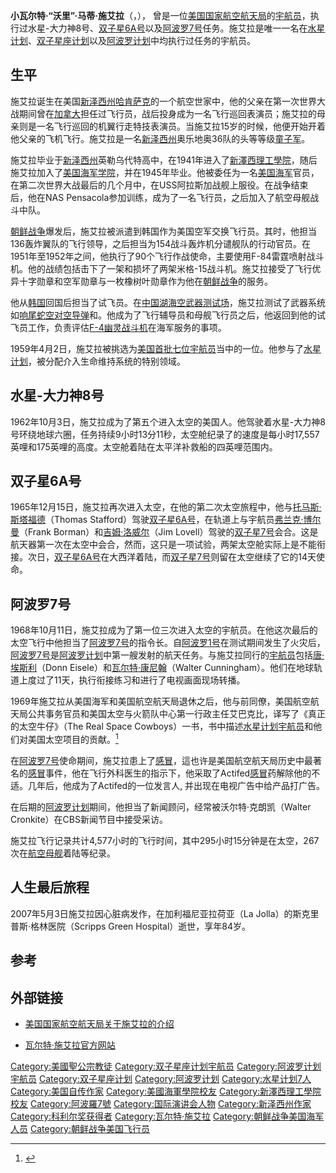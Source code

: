 {{noteTA
|T=zh-hans:瓦尔特·施艾拉;zh-hk:禾達·施艾拉;zh-tw:華爾特·舒拉;
|1=zh-hans:瓦尔特;zh-hk:禾達;zh-tw:華爾特;
|2=zh-hans:施艾拉;zh-hk:施艾拉;zh-tw:舒拉;
|3=zh-hans:沃里;zh-hk:禾利;zh-tw:華利;
}}
{{宇航员信息框
| 姓名                  =小瓦尔特·马蒂·施艾拉<br />Walter 'Wally' Marty Schirra, Jr.
| 照片                  =Mercury_Astronaut_Wally_Schirra_-_GPN-2000-001351.jpg
| 标题                  =美国国家航空航天局宇航员
| 状态                  =已去世
| 国籍                  ={{USA}}
| 出生日期          =1923年3月12日
| 去世日期          =2007年5月3日
| 出生地点          ={{USA}}[[新泽西州|新泽西州]]哈肯萨克
| 去世地点          ={{USA}}[[加利福尼亚州|加利福尼亚州]]拉荷亚
| 之前职业          =[[试飞员|试飞员]]
| 军阶                  =[[上校|上校]]（[[美国海军|美国海军]]）
| 选择                  =[[水星计划7人|水星计划7人]]
| 太空时间          =295小时15分钟
| 任务                  =[[水星-大力神8号|水星-大力神8号]]、[[双子星6A号|双子星6A号]]、<br />[[阿波罗7号|阿波罗7号]]
| 任务徽章          =[[File:Sigma_7_insignia.jpg|30px]] [[File:Gemini_6A_patch.png|30px]] [[File:AP7lucky7.png|30px]]
|}}

'''小瓦尔特·“沃里”·马蒂·施艾拉'''（{{lang-en|'''Walter 'Wally' Marty Schirra, Jr.'''}}，{{bd|1923年|3月12日|2007年|5月3日|catIdx=S}}）， 曾是一位[[美国国家航空航天局|美国国家航空航天局]]的[[宇航员|宇航员]]，执行过水星-大力神8号、[[双子星6A号|双子星6A号]]以及[[阿波罗7号|阿波罗7号]]任务。施艾拉是唯一一名在[[水星计划|水星计划]]、[[双子星座计划|双子星座计划]]以及[[阿波罗计划|阿波罗计划]]中均执行过任务的宇航员。

==生平==
施艾拉诞生在美国[[新泽西州|新泽西州]][[哈肯萨克_(新泽西州)|哈肯萨克]]的一个航空世家中，他的父亲在第一次世界大战期间曾在[[加拿大|加拿大]]担任过飞行员，战后投身成为一名飞行巡回表演员；施艾拉的母亲则是一名飞行巡回的机翼行走特技表演员。当施艾拉15岁的时候，他便开始开着他父亲的飞机飞行。施艾拉是一名[[新泽西州|新泽西州]]奥乐地奥36队的头等等级[[童子军|童子军]]。

施艾拉毕业于[[新泽西州|新泽西州]]英勒乌代特高中，在1941年进入了[[新澤西理工學院|新澤西理工學院]]，随后施艾拉加入了[[美国海军学院|美国海军学院]]，并在1945年毕业。他被委任为一名[[美国海军|美国海军]]官员，在第二次世界大战最后的几个月中，在USS阿拉斯加战舰上服役。在战争结束后，他在NAS Pensacola参加训练，成为了一名飞行员，之后加入了航空母舰战斗中队。

[[朝鲜战争|朝鲜战争]]爆发后，施艾拉被派遣到韩国作为美国空军交换飞行员。其时，他担当136轰炸翼队的飞行领导，之后担当为154战斗轰炸机分谴舰队的行动官员。在1951年至1952年之间，他执行了90个飞行作战使命，主要使用F-84雷霆喷射战斗机。他的战绩包括击下了一架和损坏了两架米格-15战斗机。施艾拉接受了飞行优异十字勋章和空军勋章与一枚橡树叶勋章作为他在[[朝鲜战争|朝鲜战争]]的服务。

他从[[韩国|韩国]]回国后担当了试飞员。在[[中国湖海军航空武器站|中国湖海空武器测试场]]，施艾拉测试了武器系统如[[AIM-9響尾蛇飛彈|响尾蛇空对空导弹]]和{{tsl|en|Vought F7U Cutlass|F7U-3短箭喷气歼击机}}。他成为了飞行辅导员和母舰飞行员之后，他返回到他的试飞员工作，负责评估[[F-4幽靈II戰鬥機|F-4幽灵战斗机]]在海军服务的事项。

1959年4月2日，施艾拉被挑选为[[美国|美国]][[水星计划7人|首批七位宇航员]]当中的一位。他参与了[[水星计划|水星计划]]，被分配介入生命维持系统的特别领域。

==水星-大力神8号==
1962年10月3日，施艾拉成为了第五个进入太空的美国人。他驾驶着水星-大力神8号环绕地球六圈，任务持续9小时13分11秒，太空舱纪录了的速度是每小时17,557英哩和175英哩的高度。太空舱着陆在太平洋补救船的四英哩范围内。

==双子星6A号==
1965年12月15日，施艾拉再次进入太空，在他的第二次太空旅程中，他与[[托马斯·斯塔福德|托马斯·斯塔福德]]（Thomas Stafford）驾驶[[双子星6A号|双子星6A号]]，在轨道上与宇航员[[弗兰克·博尔曼|弗兰克·博尔曼]]（Frank Borman）和[[吉姆·洛威尔|吉姆·洛威尔]]（Jim Lovell）驾驶的[[双子星7号|双子星7号]]会合。这是航天器第一次在太空中会合，然而，这只是一项试验，两架太空舱实际上是不能衔接。次日，[[双子星6A号|双子星6A号]]在大西洋着陆，而[[双子星7号|双子星7号]]则留在太空继续了它的14天使命。

==阿波罗7号==
1968年10月11日，施艾拉成为了第一位三次进入太空的宇航员。在他这次最后的太空飞行中他担当了[[阿波罗7号|阿波罗7号]]的指令长。自[[阿波罗1号|阿波罗1号]]在测试期间发生了火灾后，[[阿波罗7号|阿波罗7号]]是[[阿波罗计划|阿波罗计划]]中第一艘发射的航天任务。与施艾拉同行的[[宇航员|宇航员]]包括[[唐·埃斯利|唐·埃斯利]]（Donn Eisele）和[[瓦尔特·康尼翰|瓦尔特·康尼翰]]（Walter Cunningham）。他们在地球轨道上度过了11天，执行衔接练习和进行了电视画面现场转播。

1969年施艾拉从美国海军和美国航空航天局退休之后，他与前同僚，美国航空航天局公共事务官员和美国太空与火箭队中心第一行政主任艾巴克比，译写了《真正的太空牛仔》（The Real Space Cowboys）一书，书中描述[[水星计划|水星计划]][[宇航员|宇航员]]和他们对美国太空项目的贡献。<ref>{{cite web|url=http://www.wallyschirra.com/|title=Wally Schirra Official Homepage|access-date=2007-05-08|archive-url=https://web.archive.org/web/20070505050752/http://www.wallyschirra.com/|archive-date=2007-05-05|dead-url=yes}}</ref>

在[[阿波罗7号|阿波罗7号]]使命期间，施艾拉患上了[[感冒|感冒]]，這也许是美国航空航天局历史中最著名的[[感冒|感冒]]事件，他在飞行外科医生的指示下，他采取了Actifed[[感冒|感冒]]药解除他的不适。几年后，他成为了Actifed的一位发言人, 并出现在电视广告中给产品打广告。

在后期的[[阿波罗计划|阿波罗计划]]期间，他担当了新闻顾问，经常被沃尔特·克朗凯（Walter Cronkite）在CBS新闻节目中接受采访。

施艾拉飞行记录共计4,577小时的飞行时间，其中295小时15分钟是在太空，267次在[[航空母舰|航空母舰]]着陆等纪录。

==人生最后旅程==
2007年5月3日施艾拉因心脏病发作，在加利福尼亚拉荷亚（La Jolla）的斯克里普斯·格林医院（Scripps Green Hospital）逝世，享年84岁。

==参考==
{{reflist}}

==外部链接==
*{{En icon}}[http://www.jsc.nasa.gov/Bios/htmlbios/schirra-wm.html 美国国家航空航天局关于施艾拉的介绍] {{Wayback|url=http://www.jsc.nasa.gov/Bios/htmlbios/schirra-wm.html |date=20080916083728 }}
*{{En icon}}[https://web.archive.org/web/20070505050752/http://www.wallyschirra.com/ 瓦尔特·施艾拉官方网站] 

{{水星计划7人}}

{{Authority control}}
{{DEFAULTSORT:Schirra, Walter Marty}}
[[Category:美國聖公宗教徒|Category:美國聖公宗教徒]]
[[Category:双子星座计划宇航员|Category:双子星座计划宇航员]]
[[Category:阿波罗计划宇航员|Category:阿波罗计划宇航员]]
[[Category:双子星座计划|Category:双子星座计划]]
[[Category:阿波罗计划|Category:阿波罗计划]]
[[Category:水星计划7人|Category:水星计划7人]]
[[Category:美国自传作家|Category:美国自传作家]]
[[Category:美國海軍學院校友|Category:美國海軍學院校友]]
[[Category:新澤西理工學院校友|Category:新澤西理工學院校友]]
[[Category:阿波羅7號|Category:阿波羅7號]]
[[Category:国际演讲会人物|Category:国际演讲会人物]]
[[Category:新泽西州作家|Category:新泽西州作家]]
[[Category:科利尔奖获得者|Category:科利尔奖获得者]]
[[Category:瓦尔特·施艾拉|Category:瓦尔特·施艾拉]]
[[Category:朝鲜战争美国海军人员|Category:朝鲜战争美国海军人员]]
[[Category:朝鲜战争美国飞行员|Category:朝鲜战争美国飞行员]]